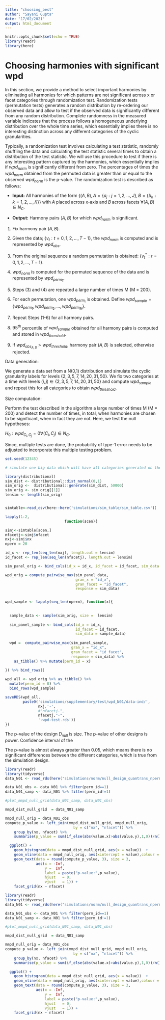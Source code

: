 ```yaml
---
title: "choosing_best"
author: "Sayani Gupta"
date: "17/02/2021"
output: html_document
---
```


```r
knitr::opts_chunk$set(echo = TRUE)
library(readr)
library(here)
```

# Choosing harmonies with significant wpd

In this section, we provide a method to select important harmonies by eliminating all harmonies for which patterns are not significant across x or facet categories through randomization test. Randomization tests (permutation tests)
generates a random distribution by re-ordering our observed data and allow to test if the observed data is significantly different from any random distribution. Complete randomness in the measured variable indicates that the process follows a homogeneous underlying distribution over the whole time series, which essentially implies there is no interesting distinction across any different categories of the cyclic granularities. 

Typically, a randomization test involves calculating a test statistic, randomly shuffling the data and calculating the test statistic several times to obtain a distribution of the test statistic. We will use this procedure to test if there is any interesting pattern captured by the harmonies, which essentially implies if $wpd_{norm}$ is significantly different from zero. The percentages of times the $wpd_{norm}$ obtained from the permuted data is greater than or equal to the observed $wpd_{norm}$ is the p-value. The randomization test is described as follows:

<!-- <!-- We can remove the harmonies for which no interesting patterns are observed through a randomization permutation method. --> 
<!-- Essentially, the assumption is that under the null hypothesis, there is no difference in categories between the pair of cyclic granularities in the chosen harmony. This method is based on the generation of randomly chosen reassignments (permutations) of the data across different cyclic granularities and the computation of  -->
<!-- $wpd_{norm}$ for each of these reassignments. -->


<!-- **Assumption:** random permutation of the data keeping the categories of the cyclic granularities constant. -->

- **Input:** All harmonies of the form $\{(A, B), A = \{ a_j: j = 1, 2, \dots, J\}, B = \{ b_k: k = 1, 2, \dots, K\}\}$  with $A$ placed across x-axis and $B$ across facets $\forall (A, B) \in N_C$.

- **Output:** Harmony pairs $(A, B)$ for which $wpd_{norm}$ is significant.

1. Fix harmony pair $(A, B)$.

2. Given the data; $\{v_t: t=0, 1, 2, \dots, T-1\}$, the $wpd_{norm}$ is computed and is represented by $wpd_{obs}$.

3. From the original sequence a random permutation is obtained: $\{v_t^*: t=0, 1, 2, \dots, T-1\}$.

4. $wpd_{norm}$ is computed for the permuted sequence of the data and is represented by $wpd_{perm_1}$.

5.  Steps (3) and (4) are repeated a large number
of times M (M = 200).

6. For each permutation, one $wpd_{perm_i}$ is obtained. Define $wpd_{sample} = \{wpd_{perm_1}, wpd_{perm_2}, \dots, wpd_{perm_M}\}$.

7. Repeat Steps (1-6) for all harmony pairs.

8. $95^{th}$ percentile of $wpd_{sample}$ obtained for all harmony pairs is computed and stored in $wpd_{threshold}$.

7. If $wpd_{obs_{A, B}}> wpd_{threshold}$, harmony pair $(A, B)$ is selected, otherwise rejected. 

Data generation:

We generate a data set from a N(0,1) distribution and simulate the cyclic granularity labels for levels  $\{2, 3, 5, 7, 14, 20, 31, 50\}$. We fix two categories at a time with levels $(i, j) \in  \{2, 3, 5, 7, 14, 20, 31, 50\}$ and compute $wpd_{sample}$ and repeat this for all categories to obtain $wpd_{threshold}$.


Size computation:

Perform the test described in the algorithm a large number
of times M (M = 200) and detect the number of times, in total, when harmonies are chosen to be significant, when in fact they are not. Here, we test the null hypotheses:

$H_0: wpd_{C_i, C_j} = 0 \forall (C_i, C_j) \in N_C$.

Since, multiple tests are done, the probability of type-1 error needs to be adjusted to incorporate this multiple testing problem.



```r
set.seed(12345)

# simulate one big data which will have all categories generated on the #fly

library(distributional)
sim_dist <- distributional::dist_normal(0,1)
sim_orig <-  distributional::generate(sim_dist, 50000)
sim_orig <- sim_orig[[1]]
lensim <- length(sim_orig)


simtable<-read_csv(here::here('simulations/sim_table/sim_table.csv'))

lapply(1:2, 
                           function(scen){

simj<-simtable[scen,] 
nfacetj<-simj$nfacet
nxj<-simj$nx
nperm = 20

id_x <- rep_len(seq_len(nxj), length.out = lensim) 
id_facet <- rep_len(seq_len(nfacetj), length.out = lensim) 

sim_panel_orig <- bind_cols(id_x = id_x, id_facet = id_facet, sim_data = sim_orig)

wpd_orig = compute_pairwise_max(sim_panel_data, 
                                gran_x = "id_x",
                                gran_facet = "id_facet",
                                response = sim_data)


wpd_sample <- lapply(seq_len(nperm), function(x){
  
  
  sample_data <- sample(sim_orig, size =  lensim)
  
  sim_panel_sample <- bind_cols(id_x = id_x, 
                                id_facet = id_facet, 
                                sim_data = sample_data)
  
  wpd =  compute_pairwise_max(sim_panel_sample, 
                              gran_x = "id_x",
                              gran_facet = "id_facet",
                              response = sim_data) %>% 
    as_tibble() %>% mutate(perm_id = x)
  
}) %>% bind_rows()

wpd_all <- wpd_orig %>% as_tibble() %>% 
  mutate(perm_id = 0) %>% 
  bind_rows(wpd_sample)

saveRDS(wpd_all,
        paste0('simulations/supplementary/test/wpd_N01/data-ind/',
               nxj,'-',
               #"nfacetj-",
               nfacetj,"-",
               '-wpd-test.rds'))
})
```


The p-value of the design $D_{null}$ is size.
The p-value of other designs is power.
Confidence interval of the 

  

The p-value is almost always greater than 0.05, which means there is no significant differences between the different categories, which is true from the simulation design.


```r
library(readr)
library(tidyverse)
data_N01 <- read_rds(here("simulations/norm/null_design_quantrans_nperm/data-agg/all_data_wpd_N01.rds"))

data_N01_obs <- data_N01 %>% filter(perm_id==1)
data_N01_samp <- data_N01 %>% filter(perm_id!=1)

#plot_mmpd_null_grid(data_N01_samp, data_N01_obs)

mmpd_dist_null_grid  = data_N01_samp

mmpd_null_orig = data_N01_obs
compute_p_value <- left_join(mmpd_dist_null_grid, mmpd_null_orig,
                               by = c("nx", "nfacet")) %>% 
    group_by(nx, nfacet) %>% 
    summarise(p_value = sum(if_else(abs(value.x)>abs(value.y),1,0))/n(), .groups = 'drop')

  ggplot() + 
    geom_histogram(data = mmpd_dist_null_grid, aes(x = value))  + 
    geom_vline(data = mmpd_null_orig, aes(xintercept = value),colour = "red") +
    geom_text(data = round(compute_p_value, 3), size = 3,  
              aes(x = -Inf,
                  y =  Inf,
                  label = paste("p-value:",p_value),
                  hjust   = 0,
                  vjust   = 1)) + 
    facet_grid(nx ~ nfacet)
```


```r
library(readr)
library(tidyverse)
data_N01 <- read_rds(here("simulations/norm/null_design_quantrans_nperm/data-agg/all_data_wpd_N01.rds"))

data_N01_obs <- data_N01 %>% filter(perm_id==1)
data_N01_samp <- data_N01 %>% filter(perm_id!=1)

#plot_mmpd_null_grid(data_N01_samp, data_N01_obs)

mmpd_dist_null_grid  = data_N01_samp

mmpd_null_orig = data_N01_obs
compute_p_value <- left_join(mmpd_dist_null_grid, mmpd_null_orig,
                               by = c("nx", "nfacet")) %>% 
    group_by(nx, nfacet) %>% 
    summarise(p_value = sum(if_else(abs(value.x)>abs(value.y),1,0))/n(), .groups = 'drop')

  ggplot() + 
    geom_histogram(data = mmpd_dist_null_grid, aes(x = value))  + 
    geom_vline(data = mmpd_null_orig, aes(xintercept = value),colour = "red") +
    geom_text(data = round(compute_p_value, 3), size = 3,  
              aes(x = -Inf,
                  y =  Inf,
                  label = paste("p-value:",p_value),
                  hjust   = 0,
                  vjust   = 1)) + 
    facet_grid(nx ~ nfacet)
```

